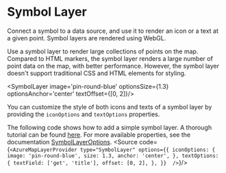 
<Meta of={SymbolLayerStories}/>

# Symbol Layer

Connect a symbol to a data source, and use it to render an icon or a text at a given point. Symbol layers are rendered using WebGL.

Use a symbol layer to render large collections of points on the map. Compared to HTML markers, the symbol layer renders a large number of point data on the map, with better performance. However, the symbol layer doesn't support traditional CSS and HTML elements for styling.

<SymbolLayer image='pin-round-blue' optionsSize={1.3} optionsAnchor='center' textOffset={[0, 2]}/>

You can customize the style of both icons and texts of a symbol layer by providing the `iconOptions` and `textOptions` properties.

The following code shows how to add a simple symbol layer. A thorough tutorial can be found [here](https://learn.microsoft.com/en-us/azure/azure-maps/map-add-pin).
For more available properties, see the documentation [SymbolLayerOptions](https://learn.microsoft.com/en-us/javascript/api/azure-maps-control/atlas.symbollayeroptions?view=azure-maps-typescript-latest).
<Source code={`
<AzureMapLayerProvider
    type="SymbolLayer"
    options={{
        iconOptions: {
            image: 'pin-round-blue',
            size: 1.3,
            anchor: 'center',
        },
        textOptions: {
            textField: ['get', 'title'],
            offset: [0, 2],
        },
    }} 
/> `}/>